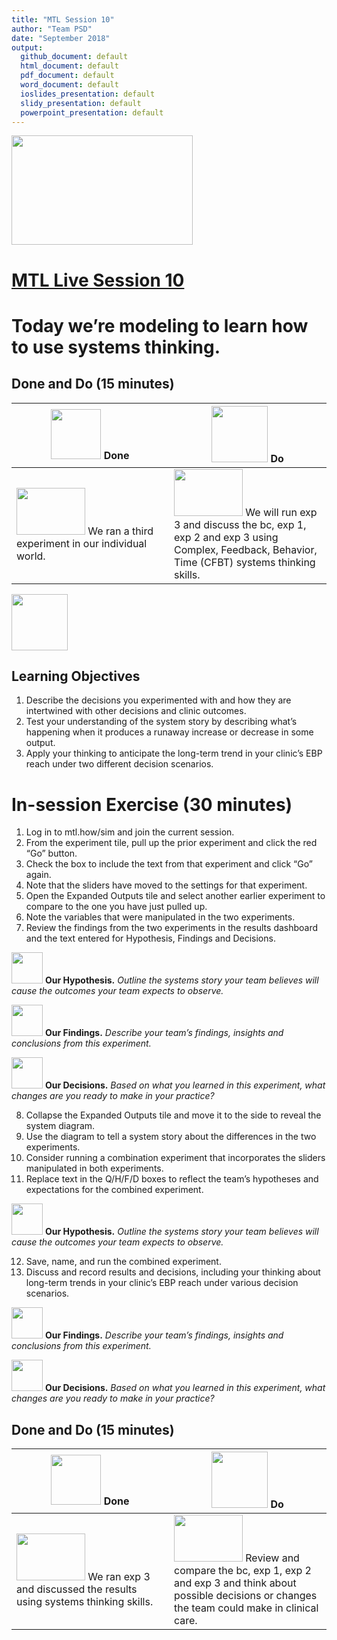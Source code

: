 ```yaml
---
title: "MTL Session 10"
author: "Team PSD"
date: "September 2018"
output: 
  github_document: default
  html_document: default
  pdf_document: default
  word_document: default
  ioslides_presentation: default
  slidy_presentation: default
  powerpoint_presentation: default
---
```


<img src = "https://github.com/lzim/teampsd/blob/master/resources/logos/mtl_live_sq_sm.png"
     height = "175" width = "290">  

# [MTL Live Session 10](https://github.com/lzim/teampsd/blob/master/mtl_facilitate_workgroup/mtl_live_guide/mtl_live_session10_see.Rmd "MTL Live Session 10")

# Today we're modeling to learn how to use systems thinking.

## Done and Do (15 minutes)
<!-- Do/Done Tables -->
| <img src = "https://raw.githubusercontent.com/lzim/teampsd/hexagon_icons/np_hexagon-check-mark_309690_003F72.png" height = "80" width = "80"> **Done** | <img src = "https://raw.githubusercontent.com/lzim/teampsd/hexagon_icons/np_synchronize_778914_003F72.png" height = "90" width = "90"> **Do** |
| --- | --- | 
| [<img src = "https://raw.githubusercontent.com/lzim/teampsd/master/resources/logos/mtl_how_sim.png" height = "75" width = "110">](http://mtl.how/sim) We ran a third experiment in our individual world.  | [<img src = "https://raw.githubusercontent.com/lzim/teampsd/master/resources/logos/mtl_how_sim.png" height = "75" width = "110">](http://mtl.how/sim) We will run exp 3 and discuss the bc, exp 1, exp 2 and exp 3 using Complex, Feedback, Behavior, Time (CFBT) systems thinking skills. | 


<!-- Learning Objectives Icon --> 
<img src = "https://github.com/lzim/teampsd/blob/master/resources/icons/we_decided_learning_objectives.png" height = "90" width = "90" style ="display: inline-block"/> 

## Learning Objectives

1.	Describe the decisions you experimented with and how they are intertwined with other decisions and clinic outcomes.
2.	Test your understanding of the system story by describing what’s happening when it produces a runaway increase or decrease in some output.
3.	Apply your thinking to anticipate the long-term trend in your clinic’s EBP reach under two different decision scenarios.


# In-session Exercise (30 minutes)

1. Log in to mtl.how/sim and join the current session.
2. From the experiment tile, pull up the prior experiment and click the red "Go" button.
3. Check the box to include the text from that experiment and click "Go" again.
4. Note that the sliders have moved to the settings for that experiment.
5. Open the Expanded Outputs tile and select another earlier experiment to compare to the one you have just pulled up.
6. Note the variables that were manipulated in the two experiments.
7. Review the findings from the two experiments in the results dashboard and the text entered for Hypothesis, Findings and Decisions.

[<img src = "https://raw.githubusercontent.com/lzim/teampsd/master/resources/icons/mtl_hypothesis.png" height = "50" width = "50" style = "display: inline-block"/>](http://mtl.how/sim) **Our Hypothesis.** *Outline the systems story your team believes will cause the outcomes your team expects to observe.*

[<img src = "https://raw.githubusercontent.com/lzim/teampsd/master/resources/icons/mtl_findings.png" height = "50" width = "50" style = "display: inline-block"/>](http://mtl.how/sim) **Our Findings.** *Describe your team's findings, insights and conclusions from this experiment.* 

[<img src = "https://raw.githubusercontent.com/lzim/teampsd/master/resources/icons/mtl_decisions.png" height = "50" width = "50" style = "display: inline-block"/>](http://mtl.how/sim) **Our Decisions.** *Based on what you learned in this experiment, what changes are you ready to make in your practice?* 

8. Collapse the Expanded Outputs tile and move it to the side to reveal the system diagram.
9. Use the diagram to tell a system story about the differences in the two experiments.
10. Consider running a combination experiment that incorporates the sliders manipulated in both experiments.
11. Replace text in the Q/H/F/D boxes to reflect the team's hypotheses and expectations for the combined experiment.

[<img src = "https://raw.githubusercontent.com/lzim/teampsd/master/resources/icons/mtl_hypothesis.png" height = "50" width = "50" style = "display: inline-block"/>](http://mtl.how/sim) **Our Hypothesis.** *Outline the systems story your team believes will cause the outcomes your team expects to observe.*

12. Save, name, and run the combined experiment.
13. Discuss and record results and decisions, including your thinking about long-term trends in your clinic's EBP reach under various decision scenarios.

[<img src = "https://raw.githubusercontent.com/lzim/teampsd/master/resources/icons/mtl_findings.png" height = "50" width = "50" style = "display: inline-block"/>](http://mtl.how/sim) **Our Findings.** *Describe your team's findings, insights and conclusions from this experiment.* 

[<img src = "https://raw.githubusercontent.com/lzim/teampsd/master/resources/icons/mtl_decisions.png" height = "50" width = "50" style = "display: inline-block"/>](http://mtl.how/sim) **Our Decisions.** *Based on what you learned in this experiment, what changes are you ready to make in your practice?* 

## Done and Do (15 minutes)
<!-- Do/Done Tables -->
| <img src = "https://raw.githubusercontent.com/lzim/teampsd/hexagon_icons/np_hexagon-check-mark_309690_003F72.png" height = "80" width = "80"> **Done** | <img src = "https://raw.githubusercontent.com/lzim/teampsd/hexagon_icons/np_synchronize_778914_003F72.png" height = "90" width = "90"> **Do** |
| --- | --- | 
| [<img src = "https://raw.githubusercontent.com/lzim/teampsd/master/resources/logos/mtl_how_sim.png" height = "75" width = "110">](http://mtl.how/sim) We ran exp 3 and discussed the results using systems thinking skills. | [<img src = "https://raw.githubusercontent.com/lzim/teampsd/master/resources/logos/mtl_how_sim.png" height = "75" width = "110">](http://mtl.how/sim) Review and compare the bc, exp 1, exp 2 and exp 3 and think about possible decisions or changes the team could make in clinical care. |
